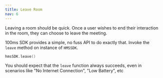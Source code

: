 ```yaml
---
title: Leave Room
nav: 6
---
```


Leaving a room should be quick. Once a user wishes to end their interaction in the room, they can choose to leave the meeting.

100ms SDK provides a simple, no fuss API to do exactly that. Invoke the `leave` method on instance of `HMSSDK`.

```swift
hmsSDK.leave()
```

You should expect that the `leave` function always succeeds, even in scenarios like "No Internet Connection", "Low Battery", etc
